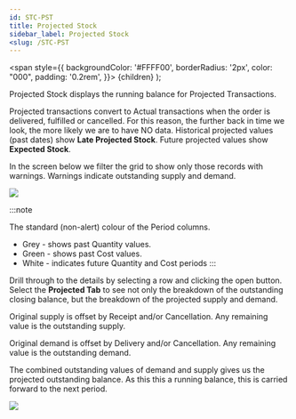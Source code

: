 ```yaml
---
id: STC-PST
title: Projected Stock
sidebar_label: Projected Stock
<slug: /STC-PST
---
```

   <span
    style={{
      backgroundColor: '#FFFF00',
      borderRadius: '2px',
      color: "000",
      padding: '0.2rem',
    }}>
    {children}
  </span> 
);

Projected Stock displays the <HighlightYellow>running balance for Projected Transactions</HighlightYellow>.

Projected transactions convert to Actual transactions when the order is delivered, fulfilled or cancelled.
For this reason, the further back in time we look, the more likely we are to have NO data. 
Historical projected values (past dates) show **Late Projected Stock**. 
Future projected values show **Expected Stock**.

In the screen below we filter the grid to show only those records with warnings. 
Warnings indicate outstanding supply and demand.

![](../static/img/docs/STC-PST/Proj1.png) 

:::note

The standard (non-alert) colour of the Period columns.

- Grey - shows past Quantity values.
- Green - shows past Cost values.
- White - indicates future Quantity and Cost periods
:::

Drill through to the details by selecting a row and clicking the open button. 
Select the **Projected Tab** to see not only the breakdown of the 
outstanding closing balance, but the breakdown of the projected supply and demand.

Original supply is offset by Receipt and/or Cancellation. Any remaining value is the outstanding supply.

Original demand is offset by Delivery and/or Cancellation. Any remaining value is the outstanding demand.

The combined outstanding values of demand and supply gives us the projected outstanding balance. As this 
this a running balance, this is carried forward to the next period.

![](../static/img/docs/STC-PST/Proj2.png) 

